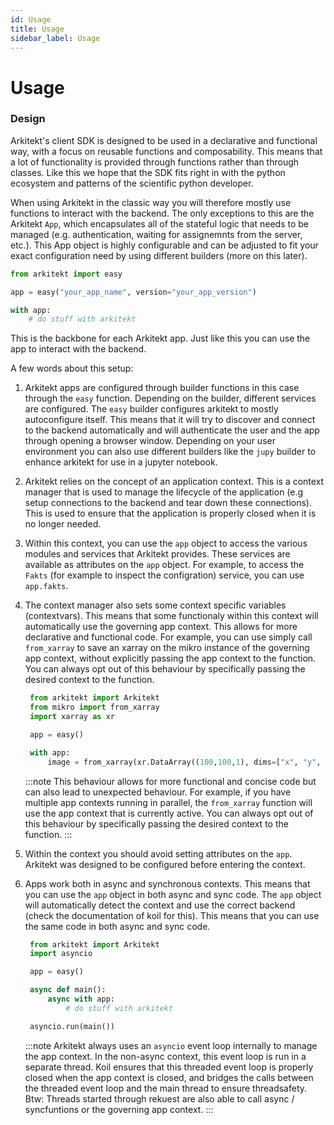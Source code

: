 ```yaml
---
id: Usage
title: Usage
sidebar_label: Usage
---
```


# Usage

### Design

Arkitekt's client SDK is designed to be used in a declarative and functional way, with a focus on reusable functions
and composability. This means that a lot of functionality is provided through functions rather than through classes.
Like this we hope that the SDK fits right in with the python ecosystem and patterns of the scientific python developer.

When using Arkitekt in the classic way you will therefore mostly use functions to interact with the backend. The only
exceptions to this are the Arkitekt `App`, which encapsulates all of the stateful logic that needs to be managed (e.g.
authentication, waiting for assignemnts from the server, etc.). This App object is highly configurable and can be
adjusted to fit your exact configuration need by using different builders (more on this later).

```python
from arkitekt import easy

app = easy("your_app_name", version="your_app_version")

with app:
    # do stuff with arkitekt


```

This is the backbone for each Arkitekt app. Just like this you can use the app to interact with the backend.

A few words about this setup:

1. Arkitekt apps are configured through builder functions in this case through the `easy` function.
   Depending on the builder, different services are configured. The `easy` builder configures
   arkitekt to mostly autoconfigure itself. This means that it will try to discover and connect
   to the backend automatically and will authenticate the user and the app through opening a browser
   window. Depending on your user environment you can also use different builders like the `jupy`
   builder to enhance arkitekt for use in a jupyter notebook.
2. Arkitekt relies on the concept of an application context. This is a context manager that
   is used to manage the lifecycle of the application (e.g setup connections to the backend
   and tear down these connections). This is used to ensure that the
   application is properly closed when it is no longer needed.
3. Within this context, you can use the `app` object to access the various modules and services that
   Arkitekt provides. These services are available as attributes on the `app` object.
   For example, to access the `Fakts` (for example to inspect the configration) service, you can use `app.fakts`.
4. The context manager also sets some context specific variables (contextvars).
   This means that some functionaly within this context will automatically use the governing
   app context. This allows for more declarative and functional code. For example, you can use simply call
   `from_xarray` to save an xarray on the mikro instance of the governing app context, without
   explicitly passing the app context to the function. You can always opt out of this behaviour
   by specifically passing the desired context to the function.

   ```python
    from arkitekt import Arkitekt
    from mikro import from_xarray
    import xarray as xr

    app = easy()

    with app:
        image = from_xarray(xr.DataArray((100,100,1), dims=["x", "y", "z"]), name="image name") # stores the xarray on the mikro instance of the governing app context
   ```

   :::note
   This behaviour allows for more functional and concise code but can also lead to unexpected
   behaviour. For example, if you have multiple app contexts running in parallel, the
   `from_xarray` function will use the app context that is currently active. You can always opt out of this behaviour
   by specifically passing the desired context to the function.
   :::

5. Within the context you should avoid setting attributes on the `app`. Arkitekt was designed
   to be configured before entering the context.

6. Apps work both in async and synchronous contexts. This means that you can use the `app`
   object in both async and sync code. The `app` object will automatically detect the context
   and use the correct backend (check the documentation of koil for this). This means that you can use the same code in both async and
   sync code.

   ```python
    from arkitekt import Arkitekt
    import asyncio

    app = easy()

    async def main():
        async with app:
            # do stuff with arkitekt

    asyncio.run(main())
   ```

   :::note
   Arkitekt always uses an `asyncio` event loop internally to manage the app context. In the non-async context, this event loop is
   run in a separate thread. Koil ensures that this threaded event loop is properly closed when the app context is closed, and bridges
   the calls between the threaded event loop and the main thread to ensure threadsafety. Btw: Threads started through rekuest are also
   able to call async / syncfuntions or the governing app context.
   :::
